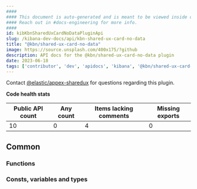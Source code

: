 ```yaml
---
####
#### This document is auto-generated and is meant to be viewed inside our experimental, new docs system.
#### Reach out in #docs-engineering for more info.
####
id: kibKbnSharedUxCardNoDataPluginApi
slug: /kibana-dev-docs/api/kbn-shared-ux-card-no-data
title: "@kbn/shared-ux-card-no-data"
image: https://source.unsplash.com/400x175/?github
description: API docs for the @kbn/shared-ux-card-no-data plugin
date: 2023-06-18
tags: ['contributor', 'dev', 'apidocs', 'kibana', '@kbn/shared-ux-card-no-data']
---
```




Contact [@elastic/appex-sharedux](https://github.com/orgs/elastic/teams/appex-sharedux) for questions regarding this plugin.

**Code health stats**

| Public API count  | Any count | Items lacking comments | Missing exports |
|-------------------|-----------|------------------------|-----------------|
| 10 | 0 | 4 | 0 |

## Common

### Functions
<DocDefinitionList data={kbnSharedUxCardNoDataObj.common.functions}/>

### Consts, variables and types
<DocDefinitionList data={kbnSharedUxCardNoDataObj.common.misc}/>

